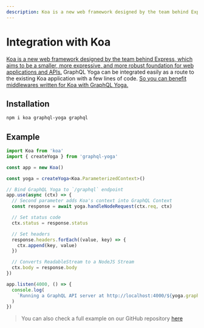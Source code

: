 ```yaml
---
description: Koa is a new web framework designed by the team behind Express, which aims to be a smaller, more expressive, and more robust foundation for web applications and APIs.
---
```


# Integration with Koa

[Koa is a new web framework designed by the team behind Express, which aims to be a smaller, more expressive, and more robust foundation for web applications and APIs.](https://koajs.com)
GraphQL Yoga can be integrated easily as a route to the existing Koa application with a few lines of code. [So you can benefit middlewares written for Koa with GraphQL Yoga.](https://github.com/koajs/koa/wiki)

## Installation

```sh npm2yarn
npm i koa graphql-yoga graphql
```

## Example

```ts
import Koa from 'koa'
import { createYoga } from 'graphql-yoga'

const app = new Koa()

const yoga = createYoga<Koa.ParameterizedContext>()

// Bind GraphQL Yoga to `/graphql` endpoint
app.use(async (ctx) => {
  // Second parameter adds Koa's context into GraphQL Context
  const response = await yoga.handleNodeRequest(ctx.req, ctx)

  // Set status code
  ctx.status = response.status

  // Set headers
  response.headers.forEach((value, key) => {
    ctx.append(key, value)
  })

  // Converts ReadableStream to a NodeJS Stream
  ctx.body = response.body
})

app.listen(4000, () => {
  console.log(
    `Running a GraphQL API server at http://localhost:4000/${yoga.graphqlEndpoint}`
  )
})
```

> You can also check a full example on our GitHub repository [here](https://github.com/dotansimha/graphql-yoga/tree/main/examples/koa)
